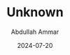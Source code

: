 ---
id: "DSCF0192"
filepath: "../../assets/photo/2024/DSCF0192.jpg"
title: "Unknown"
alt: ""
date: "2024-07-20"
author: "Abdullah Ammar"
iso: "640"
shutterspeed: "1/300s"
aperture: "f/9"
lens: "XC15-45mmF3.5-5.6 OIS PZ"
---